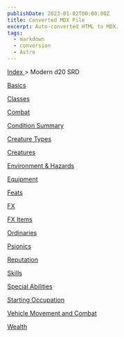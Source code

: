 ```yaml
---
publishDate: 2023-01-02T00:00:00Z
title: Converted MDX File
excerpt: Auto-converted HTML to MDX.
tags:
  - markdown
  - conversion
  - Astro
---
```






[
      Index
     ](-index)
     > Modern d20 SRD
    




[
     Basics
    ](modern-d20-srd-basics-index)




[
     Classes
    ](modern-d20-srd-classes-index)




[
     Combat
    ](modern-d20-srd-combat-index)




[
     Condition Summary
    ](modern-d20-srd-conditions-index)




[
     Creature Types
    ](modern-d20-srd-creature-types-index)




[
     Creatures
    ](modern-d20-srd-creatures-index)




[
     Environment & Hazards
    ](modern-d20-srd-environment-hazards-index)




[
     Equipment
    ](modern-d20-srd-equipment-index)




[
     Feats
    ](modern-d20-srd-feats-index)




[
     FX
    ](modern-d20-srd-fx-index)




[
     FX Items
    ](modern-d20-srd-fx-items-index)




[
     Ordinaries
    ](modern-d20-srd-ordinaries-index)




[
     Psionics
    ](modern-d20-srd-psionics-index)




[
     Reputation
    ](modern-d20-srd-reputation-index)




[
     Skills
    ](modern-d20-srd-skills-index)




[
     Special Abilities
    ](modern-d20-srd-special-abilities-index)




[
     Starting Occupation
    ](modern-d20-srd-starting-occupation-index)




[
     Vehicle Movement and Combat
    ](modern-d20-srd-vehicle-movement-and-combat-index)




[
     Wealth
    ](modern-d20-srd-wealth-index)










